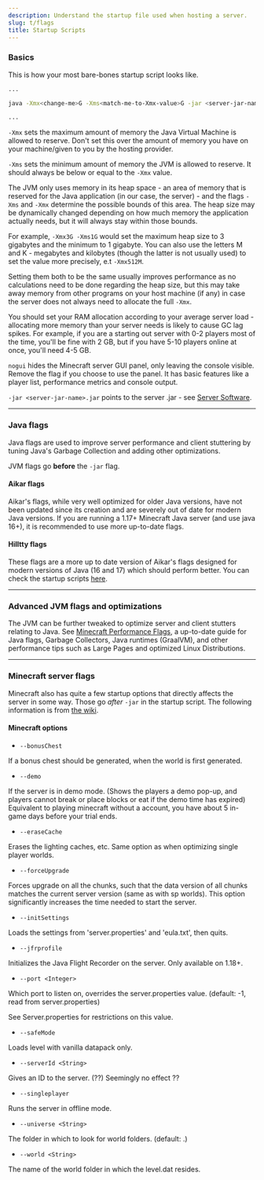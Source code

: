 ```yaml
---
description: Understand the startup file used when hosting a server.
slug: t/flags
title: Startup Scripts
---
```


### Basics

This is how your most bare-bones startup script looks like.

```bash
...

java -Xmx<change-me>G -Xms<match-me-to-Xmx-value>G -jar <server-jar-name>.jar nogui

...
```

`-Xmx` sets the maximum amount of memory the Java Virtual Machine is allowed to reserve. Don't set this over the amount of memory you have on your machine/given to you by the hosting provider.

`-Xms` sets the minimum amount of memory the JVM is allowed to reserve. It should always be below or equal to the `-Xmx` value.

The JVM only uses memory in its heap space - an area of memory that is reserved for the Java application (in our case, the server) - and the flags `-Xms` and `-Xmx`  determine the possible bounds of this area. The heap size may be dynamically changed depending on how much memory the application actually needs, but it will always stay within those bounds. 

For example, `-Xmx3G -Xms1G` would set the maximum heap size to 3 gigabytes and the minimum to 1 gigabyte. You can also use the letters M and K - megabytes and kilobytes (though the latter is not usually used) to set the value more precisely, e.t `-Xmx512M`.

Setting them both to be the same usually improves performance as no calculations need to be done regarding the heap size, but this may take away memory from other programs on your host machine (if any) in case the server does not always need to allocate the full `-Xmx`.

You should set your RAM allocation according to your average server load - allocating more memory than your server needs is likely to cause GC lag spikes. For example, if you are a starting out server with 0-2 players most of the time, you'll be fine with 2 GB, but if you have 5-10 players online at once, you'll need 4-5 GB.

`nogui` hides the Minecraft server GUI panel, only leaving the console visible. Remove the flag if you choose to use the panel. It has basic features like a player list, performance metrics and console output.

`-jar <server-jar-name>.jar` points to the server .jar - see [Server Software](https://www.setup.md/t/server-software).

---

### Java flags

Java flags are used to improve server performance and client stuttering by tuning Java's Garbage Collection and adding other optimizations.

JVM flags go __before__ the `-jar` flag.


#### Aikar flags

Aikar's flags, while very well optimized for older Java versions, have not been updated since its creation and are severely out of date for modern Java versions. If you are running a 1.17+ Minecraft Java server (and use java 16+), it is recommended to use more up-to-date flags.


#### Hilltty flags

These flags are a more up to date version of Aikar's flags designed for modern versions of Java (16 and 17) which should perform better. You can check the startup scripts [here](https://github.com/hilltty/hilltty-flags/blob/main/english-lang.md).

---

### Advanced JVM flags and optimizations

The JVM can be further tweaked to optimize server and client stutters relating to Java. See [Minecraft Performance Flags](https://github.com/Mukul1127/Minecraft-Performance-Flags-Benchmarks), a up-to-date guide for Java flags, Garbage Collectors, Java runtimes (GraalVM), and other performance tips such as Large Pages and optimized Linux Distributions.

---

### Minecraft server flags

Minecraft also has quite a few startup options that directly affects the server in some way. Those go _after_ `-jar` in the startup script.
The following information is from [the wiki](https://minecraft.wiki/w/Tutorials/Setting_up_a_server#Minecraft_options).

#### Minecraft options

- `--bonusChest`

If a bonus chest should be generated, when the world is first generated.

- `--demo`

If the server is in demo mode. (Shows the players a demo pop-up, and players cannot break or place blocks or eat if the demo time has expired)
Equivalent to playing minecraft without a account, you have about 5 in-game days before your trial ends.

- `--eraseCache`

Erases the lighting caches, etc. Same option as when optimizing single player worlds.

- `--forceUpgrade`

Forces upgrade on all the chunks, such that the data version of all chunks matches the current server version (same as with sp worlds).
This option significantly increases the time needed to start the server.

- `--initSettings`

Loads the settings from 'server.properties' and 'eula.txt', then quits.

- `--jfrprofile`

Initializes the Java Flight Recorder on the server. Only available on 1.18+.

- `--port <Integer>`
  
Which port to listen on, overrides the server.properties value. (default: -1, read from server.properties)
  
See Server.properties for restrictions on this value.
  
- `--safeMode`
  
Loads level with vanilla datapack only.
  
- `--serverId <String>`
  
Gives an ID to the server. (??)
Seemingly no effect ??
  
- `--singleplayer`
  
Runs the server in offline mode.
  
- `--universe <String>`
  
The folder in which to look for world folders. (default: .)
  
- `--world <String>`
  
The name of the world folder in which the level.dat resides.

